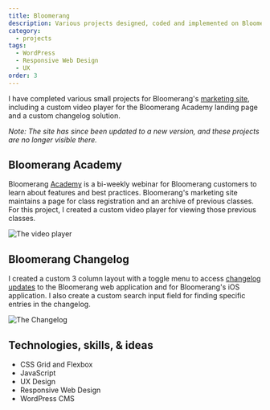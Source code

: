 ```yaml
---
title: Bloomerang
description: Various projects designed, coded and implemented on Bloomerang's marketing website.
category:
  - projects
tags:
  - WordPress
  - Responsive Web Design
  - UX
order: 3
---
```


I have completed various small projects for Bloomerang's <a href="https://bloomerang.co/" target="_blank" rel="noopener noreferrer">marketing site</a>, including a custom video player for the Bloomerang Academy landing page and a custom changelog solution.

_Note: The site has since been updated to a new version, and these projects are no longer visible there._

## Bloomerang Academy

Bloomerang <a href="https://bloomerang.co/academy/" target="_blank" rel="noopener noreferrer">Academy</a> is a bi-weekly webinar for Bloomerang customers to learn about features and best practices. Bloomerang's marketing site maintains a page for class registration and an archive of previous classes. For this project, I created a custom video player for viewing those previous classes.

![The video player](./bloomerang.png)

## Bloomerang Changelog

I created a custom 3 column layout with a toggle menu to access <a href="https://bloomerang.co/features/changelog" target="_blank" rel="noopener noreferrer">changelog updates</a> to the Bloomerang web application and for Bloomerang's iOS application. I also create a custom search input field for finding specific entries in the changelog.

![The Changelog](./changelog.png)

## Technologies, skills, & ideas

- CSS Grid and Flexbox
- JavaScript
- UX Design
- Responsive Web Design
- WordPress CMS

